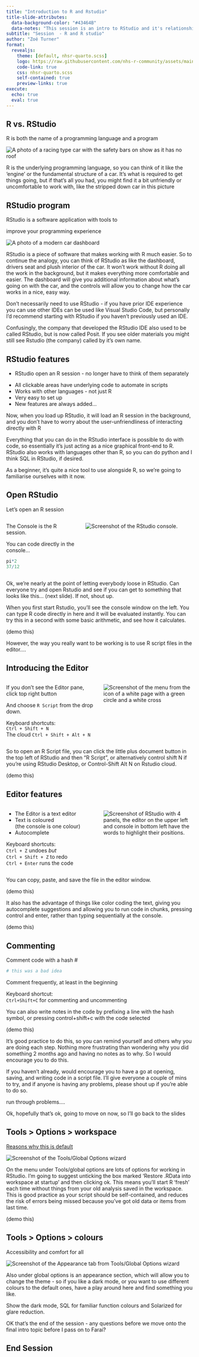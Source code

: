 ```yaml
---
title: "Introduction to R and Rstudio"
title-slide-attributes: 
  data-background-color: "#43464B"
  data-notes: "This session is an intro to RStudio and it's relationship to R"
subtitle: "Session  - R and R studio"
author: "Zoë Turner"
format:
  revealjs:
    theme: [default, nhsr-quarto.scss]
    logo: https://raw.githubusercontent.com/nhs-r-community/assets/main/logo/nhsr-logo.svg
    code-link: true
    css: nhsr-quarto.scss
    self-contained: true
    preview-links: true
execute:
  echo: true
  eval: true   
---
```


## R vs. RStudio

R is both the name of a programming language and a program

<img src="img/session01/race_car.PNG" alt="A photo of a racing type car with the safety bars on show as it has no roof"/>

::: notes

R is the underlying programming language, so you can think of it like the 'engine' or the fundamental structure of a car. It's what is required to get things going, but if that's all you had, you might find it a bit unfriendly or uncomfortable to work with, like the stripped down car in this picture

:::

## RStudio program

RStudio is a software application with tools to

improve your programming experience

<img src="img/session01/roberto-nickson-unsplash.PNG" alt="A photo of a modern car dashboard"/>

::: notes

RStudio is a piece of software that makes working with R much easier. So to continue the analogy, you can think of RStudio as like the dashboard, drivers seat and plush interior of the car. It won't work without R doing all the work in the background, but it makes everything more comfortable and easier. The dashboard will give you additional information about what's going on with the car, and the controls will allow you to change how the car works in a nice, easy way.

Don't necessarily need to use RStudio - if you have prior IDE experience you can use other IDEs can be used like Visual Studio Code, but personally I'd recommend starting with RStudio if you haven't previously used an IDE.

Confusingly, the company that developed the RStudio IDE also used to be called RStudio, but is now called Posit. If you see older materials you might still see Rstudio (the company) called by it's own name. 

:::

## RStudio features  

-   RStudio open an R session - no longer have to think of them separately\

::: incremental
-   All clickable areas have underlying code to automate in scripts
-   Works with other languages - not just R
-   Very easy to set up
-   New features are always added...
:::

::: notes

Now, when you load up RStudio, it will load an R session in the background, and you don't have to worry about the user-unfriendliness of interacting directly with R

Everything that you can do in the RStudio interface is possible to do with code, so essentially it's just acting as a nice graphical front-end to R. RStudio also works with languages other than R, so you can do python and I think SQL in RStudio, if desired. 

As a beginner, it's quite a nice tool to use alongside R, so we're going to familiarise ourselves with it now.

:::

## Open RStudio

Let's open an R session

::: columns
::: {.column width="40%"}
The Console is the R session.

You can code directly in the console...

```r
pi*2 
37/12 
```
:::

::: {.column width="60%"}
<img src="img/session01/rstudio_console.PNG" alt="Screenshot of the RStudio console."/>
:::
:::

::: notes

Ok, we're nearly at the point of letting everybody loose in RStudio. Can everyone try and open Rstudio and see if you can get to something that looks like this... (next slide). If not, shout up.

When you first start Rstudio, you'll see the console window on the left. You can type R code directly in here and it will be evaluated instantly. You can try this in a second with some basic arithmetic, and see how it calculates. 

(demo this)

However, the way you really want to be working is to use R script files in the editor....

:::

## Introducing the Editor

::: columns
::: {.column width="50%"}
If you don't see the Editor pane, click top right button

And choose `R Script` from the drop down.

Keyboard shortcuts:\
`Ctrl + Shift + N`\
The cloud `Ctrl + Shift + Alt + N`
:::

::: {.column width="50%"}
<img src="img/session01/new_file.PNG" alt="Screenshot of the menu from the icon of a white page with a green circle and a white cross"/>
:::
:::

::: notes

So to open an R Script file, you can click the little plus document button in the top left of RStudio and then "R Script", or alternatively control shift N if you're using RStudio Desktop, or Control-Shift Alt N on Rstudio cloud.

(demo this)

:::


## Editor features

::: columns
::: {.column width="50%"}
-   The Editor is a text editor\
-   Text is coloured\
    (the console is one colour)\
-   Autocomplete

Keyboard shortcuts:\
`Ctrl + Z` </kbd> undoes *but*\
`Ctrl + Shift + Z` to redo\
`Ctrl + Enter` runs the code
:::

::: {.column width="50%"}
<img src="img/session01/editor.PNG" alt="Screenshot of RStudio with 4 panels, the editor on the upper left and console in bottom left have the words to highlight their positions."/>
:::
:::

::: notes

You can copy, paste, and save the file in the editor window. 

(demo this)

It also has the advantage of things like color coding the text, giving you autocomplete suggestions and allowing you to run code in chunks, pressing control and enter, rather than typing sequentially at the console.

(demo this)

:::

## Commenting

Comment code with a hash \#

```r
# this was a bad idea
```

Comment frequently, at least in the beginning

Keyboard shortcut:\
`Ctrl+Shift+C` for commenting and uncommenting

::: notes

You can also write notes in the code by prefixing a line with the hash symbol, or pressing control+shift+c with the code selected

(demo this)

It's good practice to do this, so you can remind yourself and others why you are doing each step. Nothing more frustrating than wondering why you did something 2 months ago and having no notes as to why. So I would encourage you to do this.

If you haven't already, would encourage you to have a go at opening, saving, and writing code in a script file. I'll give everyone a couple of mins to try, and if anyone is having any problems, please shout up if you're able to do so. 

run through problems....

Ok, hopefully that's ok, going to move on now, so I'll go back to the slides

:::

## Tools \> Options \> workspace

[Reasons why this is default](https://community.rstudio.com/t/defaults-of-saving-and-restoring-workspace/939)

<img src="img/session01/global_options.PNG" alt="Screenshot of the Tools/Global Options wizard" class="center"/>

::: notes

On the menu under Tools/global options are lots of options for working in RStudio. I'm going to suggest unticking the box marked 'Restore .RData into workspace at startup' and then clicking ok. This means you'll start R 'fresh' each time without things from your old analysis saved in the workspace. This is good practice as your script should be self-contained, and reduces the risk of errors being missed because you've got old data or items from last time.

(demo this)

:::

## Tools \> Options \> colours

Accessibility and comfort for all

<img src="img/session01/appearance.PNG" alt="Screenshot of the Appearance tab from Tools/Global Options wizard" class="center"/>

::: notes

Also under global options is an appearance section, which will allow you to change the theme - so if you like a dark mode, or you want to use different colours to the default ones, have a play around here and find something you like.

Show the dark mode, SQL for familiar function colours and Solarized for glare reduction.

OK that's the end of the session - any questions before we move onto the final intro topic before I pass on to Farai?

:::

## End Session